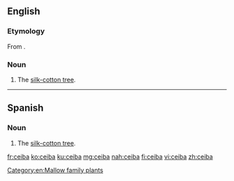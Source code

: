 ==English==
===Etymology===
From {{etyl|es|en}} {{term|ceiba|lang=es}}.
===Noun===
{{en-noun|s|ceiba}}

# The [[silk-cotton tree]].
----
==Spanish==

===Noun===
{{es-noun|f}}

# The [[silk-cotton tree]].

[[Category:en:Mallow family plants]]

[[fr:ceiba]]
[[ko:ceiba]]
[[ku:ceiba]]
[[mg:ceiba]]
[[nah:ceiba]]
[[fi:ceiba]]
[[vi:ceiba]]
[[zh:ceiba]]